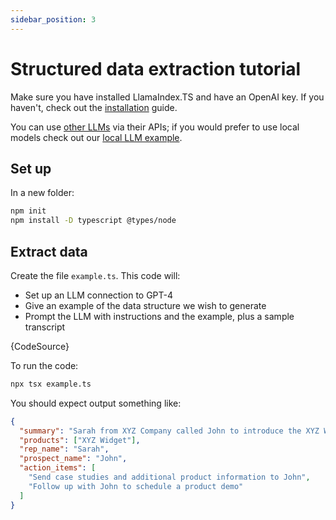 ```yaml
---
sidebar_position: 3
---
```



# Structured data extraction tutorial

Make sure you have installed LlamaIndex.TS and have an OpenAI key. If you haven't, check out the [installation](installation) guide.

You can use [other LLMs](../examples/other_llms) via their APIs; if you would prefer to use local models check out our [local LLM example](../../examples/local_llm).

## Set up

In a new folder:

```bash npm2yarn
npm init
npm install -D typescript @types/node
```

## Extract data

Create the file `example.ts`. This code will:

- Set up an LLM connection to GPT-4
- Give an example of the data structure we wish to generate
- Prompt the LLM with instructions and the example, plus a sample transcript

<CodeBlock language="ts">{CodeSource}</CodeBlock>

To run the code:

```bash
npx tsx example.ts
```

You should expect output something like:

```json
{
  "summary": "Sarah from XYZ Company called John to introduce the XYZ Widget, a tool designed to automate tasks and improve productivity. John expressed interest and requested case studies and a product demo. Sarah agreed to send the information and follow up to schedule the demo.",
  "products": ["XYZ Widget"],
  "rep_name": "Sarah",
  "prospect_name": "John",
  "action_items": [
    "Send case studies and additional product information to John",
    "Follow up with John to schedule a product demo"
  ]
}
```
